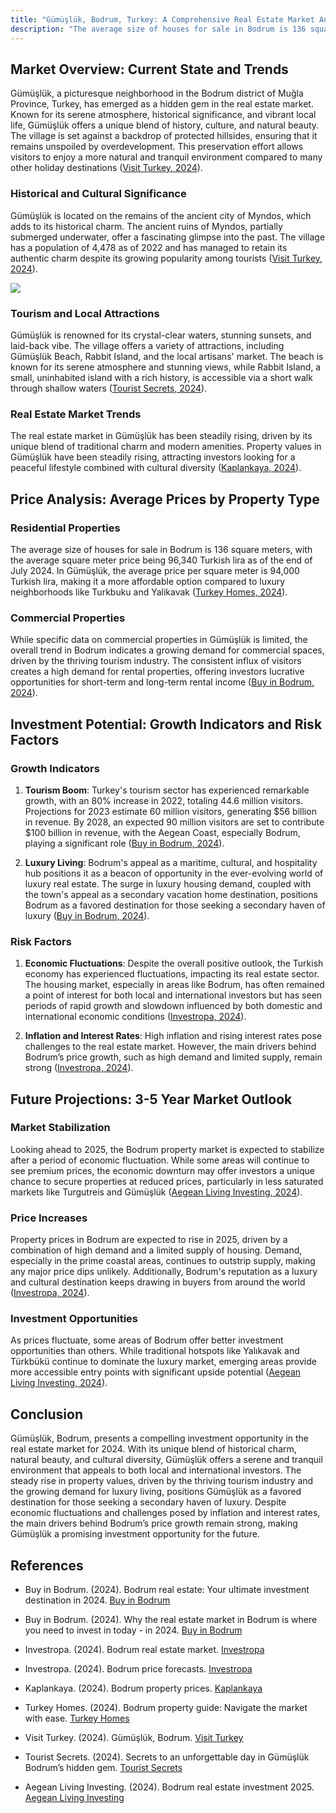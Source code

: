 ```yaml
---
title: "Gümüşlük, Bodrum, Turkey: A Comprehensive Real Estate Market Analysis for 2024"
description: "The average size of houses for sale in Bodrum is 136 square meters, with the average square meter price being 96,340 Turkish lira as of the end of July 2024. In Gümüşlük, the average price per square meter is 94,000 Turkish lira, making it a more affordable option compared to luxury neighborhoods like Turkbuku and Yalikavak"
---
```


## Market Overview: Current State and Trends

Gümüşlük, a picturesque neighborhood in the Bodrum district of Muğla Province, Turkey, has emerged as a hidden gem in the real estate market. Known for its serene atmosphere, historical significance, and vibrant local life, Gümüşlük offers a unique blend of history, culture, and natural beauty. The village is set against a backdrop of protected hillsides, ensuring that it remains unspoiled by overdevelopment. This preservation effort allows visitors to enjoy a more natural and tranquil environment compared to many other holiday destinations ([Visit Turkey, 2024](https://visitturkey.in/district/gumusluk-bodrum/)).

### Historical and Cultural Significance

Gümüşlük is located on the remains of the ancient city of Myndos, which adds to its historical charm. The ancient ruins of Myndos, partially submerged underwater, offer a fascinating glimpse into the past. The village has a population of 4,478 as of 2022 and has managed to retain its authentic charm despite its growing popularity among tourists ([Visit Turkey, 2024](https://visitturkey.in/district/gumusluk-bodrum/)).

![](/728a5909-7ccc-494f-b361-d194f79e826b.png)

### Tourism and Local Attractions

Gümüşlük is renowned for its crystal-clear waters, stunning sunsets, and laid-back vibe. The village offers a variety of attractions, including Gümüşlük Beach, Rabbit Island, and the local artisans' market. The beach is known for its serene atmosphere and stunning views, while Rabbit Island, a small, uninhabited island with a rich history, is accessible via a short walk through shallow waters ([Tourist Secrets, 2024](https://www.touristsecrets.com/destinations/secrets-to-an-unforgettable-day-in-gumusluk-bodrums-hidden-gem/)).

### Real Estate Market Trends

The real estate market in Gümüşlük has been steadily rising, driven by its unique blend of traditional charm and modern amenities. Property values in Gümüşlük have been steadily rising, attracting investors looking for a peaceful lifestyle combined with cultural diversity ([Kaplankaya, 2024](https://kaplankaya.com/bodrum-property-prices/)).

## Price Analysis: Average Prices by Property Type

### Residential Properties

The average size of houses for sale in Bodrum is 136 square meters, with the average square meter price being 96,340 Turkish lira as of the end of July 2024. In Gümüşlük, the average price per square meter is 94,000 Turkish lira, making it a more affordable option compared to luxury neighborhoods like Turkbuku and Yalikavak ([Turkey Homes, 2024](https://www.turkeyhomes.com/blog/post/bodrum-property-guide-navigate-the-market-with-ease)).

### Commercial Properties

While specific data on commercial properties in Gümüşlük is limited, the overall trend in Bodrum indicates a growing demand for commercial spaces, driven by the thriving tourism industry. The consistent influx of visitors creates a high demand for rental properties, offering investors lucrative opportunities for short-term and long-term rental income ([Buy in Bodrum, 2024](https://www.buyinbodrum.com/post/bodrum-real-estate-your-ultimate-investment-destination-in-2024)).

## Investment Potential: Growth Indicators and Risk Factors

### Growth Indicators

1. **Tourism Boom**: Turkey's tourism sector has experienced remarkable growth, with an 80% increase in 2022, totaling 44.6 million visitors. Projections for 2023 estimate 60 million visitors, generating $56 billion in revenue. By 2028, an expected 90 million visitors are set to contribute $100 billion in revenue, with the Aegean Coast, especially Bodrum, playing a significant role ([Buy in Bodrum, 2024](https://www.buyinbodrum.com/post/why-the-real-estate-market-in-bodrum-is-where-you-need-to-invest-in-today-in-2024)).

2. **Luxury Living**: Bodrum's appeal as a maritime, cultural, and hospitality hub positions it as a beacon of opportunity in the ever-evolving world of luxury real estate. The surge in luxury housing demand, coupled with the town's appeal as a secondary vacation home destination, positions Bodrum as a favored destination for those seeking a secondary haven of luxury ([Buy in Bodrum, 2024](https://www.buyinbodrum.com/post/bodrum-real-estate-your-ultimate-investment-destination-in-2024)).

### Risk Factors

1. **Economic Fluctuations**: Despite the overall positive outlook, the Turkish economy has experienced fluctuations, impacting its real estate sector. The housing market, especially in areas like Bodrum, has often remained a point of interest for both local and international investors but has seen periods of rapid growth and slowdown influenced by both domestic and international economic conditions ([Investropa, 2024](https://investropa.com/blogs/news/bodrum-real-estate-market)).

2. **Inflation and Interest Rates**: High inflation and rising interest rates pose challenges to the real estate market. However, the main drivers behind Bodrum’s price growth, such as high demand and limited supply, remain strong ([Investropa, 2024](https://investropa.com/blogs/news/bodrum-price-forecasts)).

## Future Projections: 3-5 Year Market Outlook

### Market Stabilization

Looking ahead to 2025, the Bodrum property market is expected to stabilize after a period of economic fluctuation. While some areas will continue to see premium prices, the economic downturn may offer investors a unique chance to secure properties at reduced prices, particularly in less saturated markets like Turgutreis and Gümüşlük ([Aegean Living Investing, 2024](https://aegeanlivinginvesting.com/bodrum-real-estate-investment-2025/)).

### Price Increases

Property prices in Bodrum are expected to rise in 2025, driven by a combination of high demand and a limited supply of housing. Demand, especially in the prime coastal areas, continues to outstrip supply, making any major price dips unlikely. Additionally, Bodrum's reputation as a luxury and cultural destination keeps drawing in buyers from around the world ([Investropa, 2024](https://investropa.com/blogs/news/bodrum-price-forecasts)).

### Investment Opportunities

As prices fluctuate, some areas of Bodrum offer better investment opportunities than others. While traditional hotspots like Yalıkavak and Türkbükü continue to dominate the luxury market, emerging areas provide more accessible entry points with significant upside potential ([Aegean Living Investing, 2024](https://aegeanlivinginvesting.com/bodrum-real-estate-investment-2025/)).

## Conclusion

Gümüşlük, Bodrum, presents a compelling investment opportunity in the real estate market for 2024. With its unique blend of historical charm, natural beauty, and cultural diversity, Gümüşlük offers a serene and tranquil environment that appeals to both local and international investors. The steady rise in property values, driven by the thriving tourism industry and the growing demand for luxury living, positions Gümüşlük as a favored destination for those seeking a secondary haven of luxury. Despite economic fluctuations and challenges posed by inflation and interest rates, the main drivers behind Bodrum’s price growth remain strong, making Gümüşlük a promising investment opportunity for the future.

## References

* Buy in Bodrum. (2024). Bodrum real estate: Your ultimate investment destination in 2024. [Buy in Bodrum](https://www.buyinbodrum.com/post/bodrum-real-estate-your-ultimate-investment-destination-in-2024)

* Buy in Bodrum. (2024). Why the real estate market in Bodrum is where you need to invest in today - in 2024. [Buy in Bodrum](https://www.buyinbodrum.com/post/why-the-real-estate-market-in-bodrum-is-where-you-need-to-invest-in-today-in-2024)

* Investropa. (2024). Bodrum real estate market. [Investropa](https://investropa.com/blogs/news/bodrum-real-estate-market)

* Investropa. (2024). Bodrum price forecasts. [Investropa](https://investropa.com/blogs/news/bodrum-price-forecasts)

* Kaplankaya. (2024). Bodrum property prices. [Kaplankaya](https://kaplankaya.com/bodrum-property-prices/)

* Turkey Homes. (2024). Bodrum property guide: Navigate the market with ease. [Turkey Homes](https://www.turkeyhomes.com/blog/post/bodrum-property-guide-navigate-the-market-with-ease)

* Visit Turkey. (2024). Gümüşlük, Bodrum. [Visit Turkey](https://visitturkey.in/district/gumusluk-bodrum/)

* Tourist Secrets. (2024). Secrets to an unforgettable day in Gümüşlük Bodrum’s hidden gem. [Tourist Secrets](https://www.touristsecrets.com/destinations/secrets-to-an-unforgettable-day-in-gumusluk-bodrums-hidden-gem/)

* Aegean Living Investing. (2024). Bodrum real estate investment 2025. [Aegean Living Investing](https://aegeanlivinginvesting.com/bodrum-real-estate-investment-2025/)